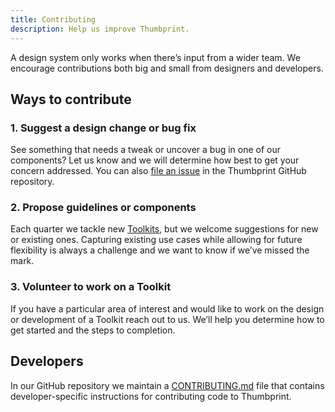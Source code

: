 ```yaml
---
title: Contributing
description: Help us improve Thumbprint.
---
```


A design system only works when there’s input from a wider team. We encourage contributions both big and small from designers and developers.

## Ways to contribute

### 1. Suggest a design change or bug fix

See something that needs a tweak or uncover a bug in one of our components? Let us know and we will determine how best to get your concern addressed. You can also [file an issue](https://github.com/thumbtack/thumbprint/issues/new) in the Thumbprint GitHub repository.

### 2. Propose guidelines or components

Each quarter we tackle new [Toolkits](/guide/product/toolkits/), but we welcome suggestions for new or existing ones. Capturing existing use cases while allowing for future flexibility is always a challenge and we want to know if we’ve missed the mark.

### 3. Volunteer to work on a Toolkit

If you have a particular area of interest and would like to work on the design or development of a Toolkit reach out to us. We’ll help you determine how to get started and the steps to completion.

## Developers

In our GitHub repository we maintain a [CONTRIBUTING.md](https://github.com/thumbtack/thumbprint/blob/master/CONTRIBUTING.md) file that contains developer-specific instructions for contributing code to Thumbprint.
